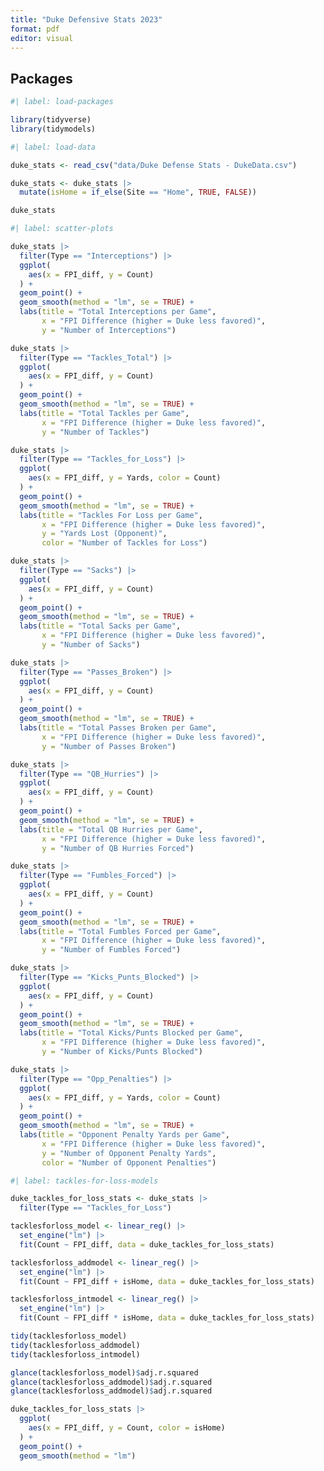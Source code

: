 ```yaml
---
title: "Duke Defensive Stats 2023"
format: pdf
editor: visual
---
```


## Packages

```r
#| label: load-packages

library(tidyverse)
library(tidymodels)

```

```r
#| label: load-data

duke_stats <- read_csv("data/Duke Defense Stats - DukeData.csv")

duke_stats <- duke_stats |>
  mutate(isHome = if_else(Site == "Home", TRUE, FALSE))

duke_stats

```
```r
#| label: scatter-plots

duke_stats |>
  filter(Type == "Interceptions") |>
  ggplot(
    aes(x = FPI_diff, y = Count)
  ) +
  geom_point() +
  geom_smooth(method = "lm", se = TRUE) +
  labs(title = "Total Interceptions per Game",
       x = "FPI Difference (higher = Duke less favored)",
       y = "Number of Interceptions")

duke_stats |>
  filter(Type == "Tackles_Total") |>
  ggplot(
    aes(x = FPI_diff, y = Count)
  ) +
  geom_point() +
  geom_smooth(method = "lm", se = TRUE) +
  labs(title = "Total Tackles per Game",
       x = "FPI Difference (higher = Duke less favored)",
       y = "Number of Tackles")

duke_stats |>
  filter(Type == "Tackles_for_Loss") |>
  ggplot(
    aes(x = FPI_diff, y = Yards, color = Count)
  ) +
  geom_point() +
  geom_smooth(method = "lm", se = TRUE) +
  labs(title = "Tackles For Loss per Game",
       x = "FPI Difference (higher = Duke less favored)",
       y = "Yards Lost (Opponent)",
       color = "Number of Tackles for Loss")

duke_stats |>
  filter(Type == "Sacks") |>
  ggplot(
    aes(x = FPI_diff, y = Count)
  ) +
  geom_point() +
  geom_smooth(method = "lm", se = TRUE) +
  labs(title = "Total Sacks per Game",
       x = "FPI Difference (higher = Duke less favored)",
       y = "Number of Sacks")

duke_stats |>
  filter(Type == "Passes_Broken") |>
  ggplot(
    aes(x = FPI_diff, y = Count)
  ) +
  geom_point() +
  geom_smooth(method = "lm", se = TRUE) +
  labs(title = "Total Passes Broken per Game",
       x = "FPI Difference (higher = Duke less favored)",
       y = "Number of Passes Broken")

duke_stats |>
  filter(Type == "QB_Hurries") |>
  ggplot(
    aes(x = FPI_diff, y = Count)
  ) +
  geom_point() +
  geom_smooth(method = "lm", se = TRUE) +
  labs(title = "Total QB Hurries per Game",
       x = "FPI Difference (higher = Duke less favored)",
       y = "Number of QB Hurries Forced")

duke_stats |>
  filter(Type == "Fumbles_Forced") |>
  ggplot(
    aes(x = FPI_diff, y = Count)
  ) +
  geom_point() +
  geom_smooth(method = "lm", se = TRUE) +
  labs(title = "Total Fumbles Forced per Game",
       x = "FPI Difference (higher = Duke less favored)",
       y = "Number of Fumbles Forced")

duke_stats |>
  filter(Type == "Kicks_Punts_Blocked") |>
  ggplot(
    aes(x = FPI_diff, y = Count)
  ) +
  geom_point() +
  geom_smooth(method = "lm", se = TRUE) +
  labs(title = "Total Kicks/Punts Blocked per Game",
       x = "FPI Difference (higher = Duke less favored)",
       y = "Number of Kicks/Punts Blocked")

duke_stats |>
  filter(Type == "Opp_Penalties") |>
  ggplot(
    aes(x = FPI_diff, y = Yards, color = Count)
  ) +
  geom_point() +
  geom_smooth(method = "lm", se = TRUE) +
  labs(title = "Opponent Penalty Yards per Game",
       x = "FPI Difference (higher = Duke less favored)",
       y = "Number of Opponent Penalty Yards",
       color = "Number of Opponent Penalties")

```

```r
#| label: tackles-for-loss-models

duke_tackles_for_loss_stats <- duke_stats |>
  filter(Type == "Tackles_for_Loss")

tacklesforloss_model <- linear_reg() |>
  set_engine("lm") |>
  fit(Count ~ FPI_diff, data = duke_tackles_for_loss_stats)

tacklesforloss_addmodel <- linear_reg() |>
  set_engine("lm") |>
  fit(Count ~ FPI_diff + isHome, data = duke_tackles_for_loss_stats)

tacklesforloss_intmodel <- linear_reg() |>
  set_engine("lm") |>
  fit(Count ~ FPI_diff * isHome, data = duke_tackles_for_loss_stats)

tidy(tacklesforloss_model)
tidy(tacklesforloss_addmodel)
tidy(tacklesforloss_intmodel)

glance(tacklesforloss_model)$adj.r.squared
glance(tacklesforloss_addmodel)$adj.r.squared
glance(tacklesforloss_addmodel)$adj.r.squared

duke_tackles_for_loss_stats |>
  ggplot(
    aes(x = FPI_diff, y = Count, color = isHome)
  ) +
  geom_point() +
  geom_smooth(method = "lm")

```

